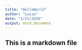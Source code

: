 ```yaml
---
title: "HelloWorld"
author: "Luisa"
date: "1/21/2020"
output: word_document
---
```



## This is a markdown file 


